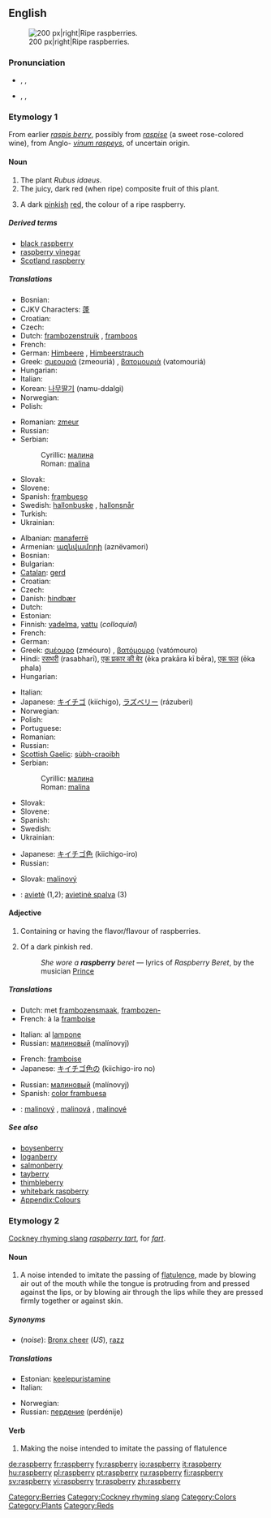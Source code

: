 {{wikipedia}}
==English==
[[Image:Raspberries05.jpg|thumb|200 px|right|Ripe raspberries.]]

===Pronunciation===
<!--Note that the "p" is silent-->
* {{a|UK}} {{enPR|räz'brē}}, {{IPA|/ˈrɑːzbri/}}, {{SAMPA|/"rA:zbri/}}
* {{a|US}} {{enPR|răz'bĕ"rē}}, {{IPA|/ˈræzˌbɛri/}}, {{SAMPA|/"r{z%bEri/}}

===Etymology 1===
From earlier ''[[raspis berry]]'', possibly from ''[[raspise]]'' (a sweet rose-colored wine), from Anglo-{{etyl|la}} ''[[vinum raspeys]]'', of uncertain origin.

====Noun====
{{en-noun|raspberries}}

# The plant ''Rubus idaeus''.
# The juicy, dark red (when ripe) composite fruit of this plant.
# <!--DefNColor722F37-->{{colour}} A dark [[pinkish]] [[red]], the colour of a ripe raspberry.
#: {{color panel|B3346C}}

=====Derived terms=====
* [[black raspberry]]
* [[raspberry vinegar]]
* [[Scotland raspberry]]

=====Translations=====
{{trans-top|the plant ''Rubus idaeus''}}
* Bosnian: {{t-|bs|malina|f}}
* CJKV Characters: [[蓬]]
* Croatian: {{t+|hr|malina|f|alt=màlina}}
* Czech: {{t+|cs|malina|f}}
* Dutch: [[frambozenstruik]] {{m}}, [[framboos]] {{m}}
* French: {{t+|fr|framboisier|m}}
* German: [[Himbeere]] {{f}}, [[Himbeerstrauch]] {{m}}
* Greek: [[σμεουριά]] (zmeouriá) {{f}}, [[βατομουριά]] (vatomouriá) {{f}}
* Hungarian: {{t+|hu|málna}}
* Italian: {{t+|it|lampone|m}}
* Korean: [[나무딸기]] (namu-ddalgi)
* Norwegian: {{t|no|bringebærbusk|m}}
* Polish: {{t+|pl|malina|f}}
{{trans-mid}}
* Romanian: [[zmeur]] {{m}}
* Russian: {{t+|ru|малина|f|tr=malína|sc=Cyrl}}
* Serbian:
*: Cyrillic: [[малина#Serbian|малина]] {{f}}
*: Roman: [[malina#Serbian|malina]] {{f}}
* Slovak: {{t-|sk|malina|f}}
* Slovene: {{t+|sl|malina|f}}
* Spanish: [[frambueso]] {{m}}
* Swedish: [[hallonbuske]] {{c}}, [[hallonsnår]] {{n}}
* Turkish: {{t+|tr|ağaç çileği}}
* Ukrainian: {{t-|uk|малина|f|tr=malína|sc=Cyrl|xs=Ukrainian}}
{{trans-bottom}}

{{trans-top|the fruit of ''Rubus idaeus''}}
* Albanian: [[manaferrë]] {{f}}
* Armenian: [[ազնվամորի]] (aznëvamori)
* Bosnian: {{t-|bs|malina|f}}
* Bulgarian: {{t-|bg|малина|f|tr=malína|sc=Cyrl}}
* [[Catalan]]: [[gerd]] {{m}}
* Croatian: {{t+|hr|malina|f|alt=màlina}}
* Czech: {{t+|cs|malina|f}}
* Danish: [[hindbær]]
* Dutch: {{t+|nl|framboos|m}}
* Estonian: {{t-|et|vaarikas}}
* Finnish: [[vadelma]], [[vattu]] (''colloquial'')
* French: {{t+|fr|framboise|f}}
* German: {{t+|de|Himbeere|f}}
* Greek: [[σμέουρο]] (zméouro) {{n}}, [[βατόμουρο]] (vatómouro) {{n}}
* Hindi: [[रसभरी]] (rasabharī), [[एक प्रकार की बेर]] (ēka prakāra kī bēra), [[एक फल]] (ēka phala)
* Hungarian: {{t+|hu|málna}}
{{trans-mid}}
* Italian: {{t+|it|lampone|m}}
* Japanese: [[キイチゴ]] (kiíchigo), [[ラズベリー]] (rázuberi)
* Norwegian: {{t|no|bringebær|n}}
* Polish: {{t+|pl|malina|f}}
* Portuguese: {{t+|pt|framboesa|f}}
* Romanian: {{t+|ro|zmeură|f}}
* Russian: {{t+|ru|малина|f|tr=malína|sc=Cyrl}}
* [[Scottish Gaelic]]: [[sùbh-craoibh]] {{f}}
* Serbian:
*: Cyrillic: [[малина#Serbian|малина]] {{f}}
*: Roman: [[malina#Serbian|malina]] {{f}}
* Slovak: {{t-|sk|malina|f}}
* Slovene: {{t+|sl|malina|f}}
* Spanish: {{t+|es|frambuesa|f}}
* Swedish: {{t+|sv|hallon|n}}
* Ukrainian: {{t-|uk|малина|f|tr=malína|sc=Cyrl|xs=Ukrainian}}
{{trans-bottom}}

{{trans-top|the colour}}
* Japanese: [[キイチゴ色]] (kiichigo-iro)
* Russian: {{t+|ru|малиновый|tr=malínovyj|sc=Cyrl}}
{{trans-mid}}
* Slovak: [[malinový]]
{{trans-bottom}}

{{checktrans}}
* {{ttbc|Lithuanian}}: [[avietė]] {{f}} (1,2); [[avietinė spalva]] {{m}} (3)

====Adjective====
{{en-adj|-}}

# Containing or having the flavor/flavour of raspberries.
# {{color}} Of a dark pinkish red.
#: ''She wore a '''raspberry''' beret'' &mdash; lyrics of ''Raspberry Beret'', by the musician [[w:Prince_(artist)|Prince]]

=====Translations=====
{{trans-top|containing or having the flavor/flavour of raspherries}}
* Dutch: met [[frambozensmaak]], [[frambozen-]]
* French: à la [[framboise]]
{{trans-mid}}
* Italian: al [[lampone]]
* Russian: [[малиновый]] (malínovyj)
{{trans-bottom}}

{{trans-top|the colour}}
* French: [[framboise]] {{inv}}
* Japanese: [[キイチゴ色]]の (kiichigo-iro no)
{{trans-mid}}
* Russian: [[малиновый]] (malínovyj)
* Spanish: [[color frambuesa]] {{inv}}
{{trans-bottom}}

{{checktrans}}
* {{ttbc|Slovak}}: [[malinový]] {{m}}, [[malinová]] {{f}}, [[malinové]] {{n}}

=====See also=====
* [[boysenberry]]
* [[loganberry]]
* [[salmonberry]]
* [[tayberry]]
* [[thimbleberry]]
* [[whitebark raspberry]]
* [[Appendix:Colours]]

===Etymology 2===
[[Cockney rhyming slang]] ''[[raspberry tart]]'', for ''[[fart]]''.

====Noun====
{{en-noun|raspberries}}

# {{colloquial}} A noise intended to imitate the passing of [[flatulence]], made by blowing air out of the mouth while the tongue is protruding from and pressed against the lips, or by blowing air through the lips while they are pressed firmly together or against skin.

=====Synonyms=====
* (''noise''): [[Bronx cheer]] (''US''), [[razz]]

=====Translations=====
{{trans-top|noise imitative of a fart}}
* Estonian: [[keelepuristamine]]
* Italian: {{t-|it|pernacchia|f}}
{{trans-mid}}
* Norwegian: {{t-|no|prompelyd|m}}
* Russian: [[пердение]] (perdénije) {{n}}
{{trans-bottom}}

====Verb====
{{en-verb|raspberr|i|ed}}

# {{colloquial}} Making the noise intended to imitate the passing of flatulence

[[Category:Berries]]
[[Category:Cockney rhyming slang]]
[[Category:Colors]]
[[Category:Plants]]
[[Category:Reds]]

[[de:raspberry]]
[[fr:raspberry]]
[[fy:raspberry]]
[[io:raspberry]]
[[it:raspberry]]
[[hu:raspberry]]
[[pl:raspberry]]
[[pt:raspberry]]
[[ru:raspberry]]
[[fi:raspberry]]
[[sv:raspberry]]
[[vi:raspberry]]
[[tr:raspberry]]
[[zh:raspberry]]